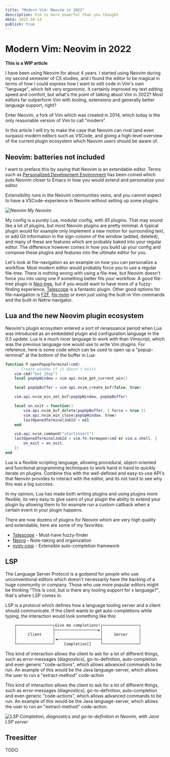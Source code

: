 ```yaml
---
title: "Modern Vim: Neovim in 2022"
description: Vim is more powerful than you thought
date: 2022-10-14
publish: true
---
```



# Modern Vim: Neovim in 2022

**This is a WIP article**

I have been using Neovim for about 4 years. I started using Neovim during my second
semester of CS studies, and I found the editor to be magical in terms of how I could
express how I want to edit code in Vim's own "language", which felt very ergonomic. It
certainly improved my text editing speed and comfort, but what's the point of talking
about Vim in 2022? Most editors far outperform Vim with tooling, extensions and generally
better language support, right?

Enter Neovim, a fork of Vim which was created in 2014, which today is the only reasonable
version of Vim to call "modern".

In this article I will try to make the case that Neovim can rival (and even surpass)
modern editors such as VSCode, and giving a high-level overview of the current plugin
ecosystem which Neovim users should be aware of.

## Neovim: batteries not included

I want to preface this by saying that Neovim is an extendable editor. Terms such as
[Personalized Development Environment](https://youtu.be/QMVIJhC9Veg) has been coined which
puts Neovim closer to Emacs in how you would extend and personalize your editor.

Extensibility runs in the Neovim communities veins, and you cannot expect to have a
VSCode-experience in Neovim without setting up some plugins. 

![Neovim](/myneovim.png)
*My Neovim*

My config is a purely Lua, modular config, with 45 plugins. That may sound like a lot of
plugins, but most Neovim plugins are pretty minimal. A typical plugin would for example
only implement a new motion for surrounding text, or add Git information in the
sign-column of the window (added, deleted), and many of these are features which are
probably baked into your regular editor. The difference however comes in how you build up
your config and compose these plugins and features into the ultimate editor for you.

Let's look at file-navigation as an example on how you can personalize a workflow. Most
modern editor would probably force you to use a regular file-tree. There is nothing wrong
with using a file-tree, but Neovim doesn't force you into using one if something better
fits your workflow. A good file-tree plugin is
[Neo-tree](https://github.com/nvim-neo-tree/neo-tree.nvim), but if you would want to have
more of a fuzzy-finding experience,
[Telescope](https://github.com/nvim-telescope/telescope.nvim) is a fantastic plugin. Other
good options for file-navigation is [FZF](https://github.com/ibhagwan/fzf-lua),
[fm-nvim](https://github.com/is0n/fm-nvim) or even just using the built-in Vim commands
and the built-in Netrw navigator.

## Lua and the new Neovim plugin ecosystem

Neovim's plugin ecosystem entered a sort of renaissance period when Lua was introduced as
an embedded plugin and configuration language in the 0.5 update. Lua is a much nicer
language to work with than Vimscript, which was the previous language one would use to
write Vim plugins. For reference, here is some code which can be used to open up a
"popup-terminal" at the bottom of the buffer in Lua:

```lua
function P.openPopupTerminal(cmd)
    -- Create window if it doesn't exist
    vim.cmd("bot 15sp")
    local popUpWindow = vim.api.nvim_get_current_win()

    local popUpBuffer = vim.api.nvim_create_buf(false, true)

    vim.api.nvim_win_set_buf(popUpWindow, popUpBuffer)

    local on_exit = function()
        vim.api.nvim_buf_delete(popUpBuffer, { force = true })
        vim.api.nvim_win_close(popUpWindow, true)
        lastOpenedTerminalJobId = nil
    end

    vim.api.nvim_command("startinsert")
    lastOpenedTerminalJobId = vim.fn.termopen(cmd or vim.o.shell, {
        on_exit = on_exit,
    })
end
```

Lua is a flexible scripting language, allowing procedural, object-oriented and
functional programming techniques to work hand in hand to quickly iterate on plugins. Combine
this with the well-defined and easy-to-use API's that Neovim provides to interact with the
editor, and its not hard to see why this was a big success. 

In my opinion, Lua has made both writing plugins and using plugins more flexible, its very
easy to give users of your plugin the ability to extend your plugin by allowing them to
for example run a custom callback when a certain event in your plugin happens.

There are now dozens of plugins for Neovim which are very high quality and extendable,
here are some of my favorites:

- [Telescope](https://github.com/nvim-telescope/telescope.nvim) - Must-have fuzzy-finder
- [Neorg](https://github.com/nvim-neorg/neorg) - Note-taking and organization
- [nvim-cmp](https://github.com/hrsh7th/nvim-cmp) - Extensible auto-completion framework

## LSP

The Language Server Protocol is a godsend for people who use unconventional editors which
doesn't necessarily have the backing of a huge community or company. Those who use more
popular editors might be thinking "This is cool, but is there any tooling support for x
language?", that's where LSP comes in.

LSP is a protocol which defines how a language tooling server and a client should
communicate. If the client wants to get auto-completions while typing, the interaction
would look something like this:

```txt
    ┌────────────────┐Give me completions!┌────────────────┐
    │                ├───────────────────►│                │
    │     Client     │                    │     Server     │
    │                │◄───────────────────┤                │
    └────────────────┘    Completion[]    └────────────────┘
```

This kind of interaction allows the client to ask for a lot of different things, such as
error-messages (diagnostics), go-to-definition, auto-completion and even generic
"code-actions", which allows advanced commands to be run. An example of this would be the
Java language-server, which allows the user to run a "extract-method" code-action

This kind of interaction allows the client to ask for a lot of different things, such as
error-messages (diagnostics), go-to-definition, auto-completion and even generic
"code-actions", which allows advanced commands to be run. An example of this would be the
Java language-server, which allows the user to run an "extract-method" code-action.

![LSP](/lsp.gif)
*Completion, diagnostics and go-to-definition in Neovim, with Java LSP server*

## Treesitter

TODO


